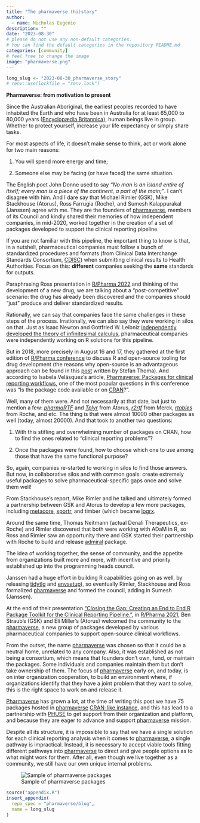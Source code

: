```yaml
---
title: "The pharmaverse (hi)story"
author:
  - name: Nicholas Eugenio
description: ""
date: "2023-08-30"
# please do not use any non-default categories.
# You can find the default categories in the repository README.md
categories: [community]
# feel free to change the image
image: "pharmaverse.png"
---
```


<!--------------- typical setup ----------------->

```r
long_slug <- "2023-08-30_pharmaverse_story"
# renv::use(lockfile = "renv.lock")
```

<!--------------- post begins here ----------------->

**Pharmaverse: from motivation to present**

Since the Australian Aboriginal, the earliest peoples recorded to have inhabited the Earth and who have been in Australia for at least 65,000 to 80,000 years ([Encyclopædia Britannica](https://www.britannica.com/topic/Australian-Aboriginal)), human beings live in group.
Whether to protect yourself, increase your life expectancy or simply share tasks.

For most aspects of life, it doesn't make sense to think, act or work alone for two main reasons:

1.  You will spend more energy and time;

2.  Someone else may be facing (or have faced) the same situation.

The English poet John Donne used to say *"No man is an island entire of itself; every man is a piece of the continent, a part of the main;"*.
I can't disagree with him.
And I dare say that Michael Rimler (GSK), Mike Stackhouse (Atorus), Ross Farrugia (Roche), and Sumesh Kalappurakal (Janssen) agree with me.
They are the founders of [pharmaverse](https://pharmaverse.org/), members of its Council and kindly shared their memories of how independent companies, in mid-2020, worked together in the creation of a set of packages developed to support the clinical reporting pipeline.

If you are not familiar with this pipeline, the important thing to know is that, in a nutshell, pharmaceutical companies must follow a bunch of standardized procedures and formats (from Clinical Data Interchange Standards Consortium, [CDISC](https://www.cdisc.org/)) when submitting clinical results to Health Authorities.
Focus on this: **different** companies seeking the **same** standards for outputs.

Paraphrasing Ross presentation in [R/Pharma 2022](https://www.youtube.com/watch?v=APMDOS4v9Hk) and thinking of the development of a new drug, we are talking about a "post-competitive" scenario: the drug has already been discovered and the companies should "just" produce and deliver standardized results.

Rationally, we can say that companies face the same challenges in these steps of the process.
Irrationally, we can also say they were working in silos on that.
Just as Isaac Newton and Gottfried W. Leibniz [independently developed the theory of infinitesimal calculus](https://en.wikipedia.org/wiki/History_of_calculus), pharmaceutical companies were independently working on R solutions for this pipeline.

But in 2018, more precisely in August 16 and 17, they gathered at the first edition of [R/Pharma conference](https://rinpharma.com/) to discuss R and open-source tooling for drug development (the reasons why open-source is an advantageous approach can be found in this [post](https://pharmaverse.github.io/blog/posts/2023-07-20_cross_company_dev/cross_industry_dev.html) written by Stefan Thoma).
And according to Isabela Velásquez's article, [Pharmaverse: Packages for clinical reporting workflows](https://posit.co/blog/pharmaverse-packages-for-clinical-reporting-workflows/), one of the most popular questions in this conference was "Is the package code available or on [CRAN](https://cran.r-project.org/)?".

Well, many of them were. And not necessarily at that date, but just to mention a few: [*pharmaRTF*](https://atorus-research.github.io/pharmaRTF/index.html) and [*Tplyr*](https://atorus-research.github.io/Tplyr/index.html) from Atorus, [*r2rtf*](https://merck.github.io/r2rtf/) from Merck, [*rtables*](https://insightsengineering.github.io/rtables/main/) from Roche, and etc.
The thing is that were almost 10000 other packages as well (today, almost 20000).
And that took to another two questions:

1.  With this stifling and overwhelming number of packages on CRAN, how to find the ones related to "clinical reporting problems"?

2.  Once the packages were found, how to choose which one to use among those that have the same functional purpose?

So, again, companies re-started to working in silos to find those answers.
But now, in collaborative silos and with common goals: create extremely useful packages to solve pharmaceutical-specific gaps once and solve them well!

From Stackhouse's report, Mike Rimler and he talked and ultimately formed a partnership between GSK and Atorus to develop a few more packages, including [metacore](https://github.com/atorus-research/metacore), [xportr](https://github.com/atorus-research/xportr), and timber (which became [logrx](https://github.com/pharmaverse/logrx).

Around the same time, Thomas Neitmann (actual Denali Therapeutics, ex-Roche) and Rimler discovered that both were working with ADaM in R, so Ross and Rimler saw an opportunity there and GSK started their partnership with Roche to build and release [admiral](https://github.com/pharmaverse/admiral) package.

The idea of working together, the sense of community, and the appetite from organizations built more and more, with incentive and priority established up into the programming heads council.

Janssen had a huge effort in building R capabilities going on as well, by releasing [tidytlg](https://github.com/pharmaverse/tidytlg) and [envsetup](https://github.com/pharmaverse/envsetup)), so eventually Rimler, Stackhouse and Ross formalized [pharmaverse](https://pharmaverse.org/) and formed the council, adding in Sumesh (Janssen).

At the end of their presentation ["Closing the Gap: Creating an End to End R Package Toolkit for the Clinical Reporting Pipeline."](https://www.youtube.com/watch?v=NW9qp5QOlIU), in [R/Pharma 2021](https://rinpharma.com/event/rinpharma2021/), Ben Straub's (GSK) and Eli Miller's (Atorus) welcomed the community to the [pharmaverse](https://pharmaverse.org/), a new group of packages developed by various pharmaceutical companies to support open-source clinical workflows.

From the outset, the name [pharmaverse](https://pharmaverse.org/) was chosen so that it could be a neutral home, unrelated to any company. Also, it was established as not being a consortium, which means that founders don’t own, fund, or maintain the packages. Some individuals and companies maintain them but don’t take ownership of them. The focus of [pharmaverse](https://pharmaverse.org/) early on, and today, is on inter organization cooperation, to build an environment where, if organizations identify that they have a joint problem that they want to solve, this is the right space to work on and release it.

[Pharmaverse](https://pharmaverse.org/) has grown a lot, at the time of writing this post we have 75 packages hosted in [pharmaverse](https://pharmaverse.org/) [CRAN-like instance](https://pharmaverse.r-universe.dev/builds), and this has lead to a partnership with [PHUSE](https://phuse.global/About_PHUSE) to get support from their organization and platform, and because they are eager to advance and support [pharmaverse](https://pharmaverse.org/) mission. 

Despite all its structure, it is impossible to say that we have a single solution for each clinical reporting analysis when it comes to [pharmaverse](https://pharmaverse.org/), a single pathway is impractical. Instead, it is necessary to accept viable tools fitting different pathways into [pharmaverse](https://pharmaverse.org/) to direct and give people options as to what might work for them. After all, even though we live together as a community, we still have our own unique internal problems.

![Sample of pharmaverse packages](logos.png)


<!--------------- appendices go here ----------------->

```r
source("appendix.R")
insert_appendix(
  repo_spec = "pharmaverse/blog",
  name = long_slug
)
```
